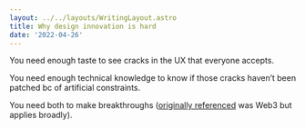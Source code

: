 ```yaml
---
layout: ../../layouts/WritingLayout.astro
title: Why design innovation is hard
date: '2022-04-26'
---
```


You need enough taste to see cracks in the UX that everyone accepts. 

You need enough technical knowledge to know if those cracks haven’t been patched bc of artificial constraints.

You need both to make breakthroughs ([originally referenced](https://x.com/maxoulos/status/1519150656552067077) was Web3 but applies broadly).